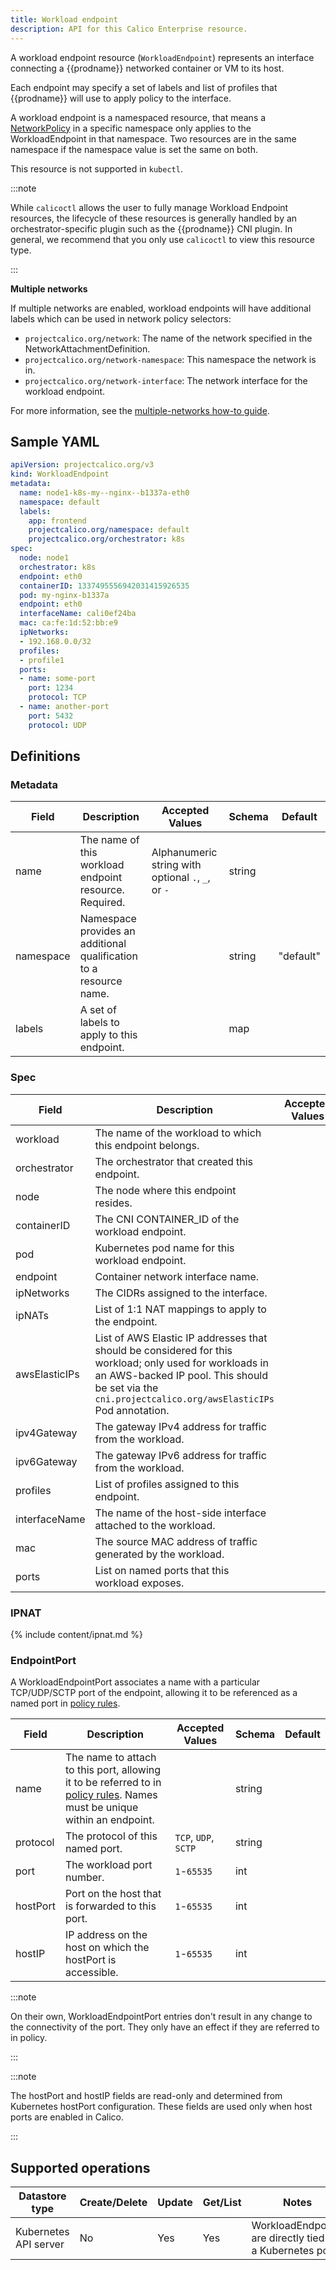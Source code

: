 ```yaml
---
title: Workload endpoint
description: API for this Calico Enterprise resource.
---
```


A workload endpoint resource (`WorkloadEndpoint`) represents an interface
connecting a {{prodname}} networked container or VM to its host.

Each endpoint may specify a set of labels and list of profiles that {{prodname}} will use
to apply policy to the interface.

A workload endpoint is a namespaced resource, that means a
[NetworkPolicy](networkpolicy.mdx)
in a specific namespace only applies to the WorkloadEndpoint in that namespace.
Two resources are in the same namespace if the namespace value is set the same
on both.

This resource is not supported in `kubectl`.

:::note

While `calicoctl` allows the user to fully manage Workload Endpoint resources,
the lifecycle of these resources is generally handled by an orchestrator-specific
plugin such as the {{prodname}} CNI plugin. In general, we recommend that you only
use `calicoctl` to view this resource type.

:::

**Multiple networks**

If multiple networks are enabled, workload endpoints will have additional labels which can be used in network policy selectors:

- `projectcalico.org/network`: The name of the network specified in the NetworkAttachmentDefinition.
- `projectcalico.org/network-namespace`: This namespace the network is in.
- `projectcalico.org/network-interface`: The network interface for the workload endpoint.

For more information, see the [multiple-networks how-to guide](/networking/multiple-networks).

## Sample YAML

```yaml
apiVersion: projectcalico.org/v3
kind: WorkloadEndpoint
metadata:
  name: node1-k8s-my--nginx--b1337a-eth0
  namespace: default
  labels:
    app: frontend
    projectcalico.org/namespace: default
    projectcalico.org/orchestrator: k8s
spec:
  node: node1
  orchestrator: k8s
  endpoint: eth0
  containerID: 1337495556942031415926535
  pod: my-nginx-b1337a
  endpoint: eth0
  interfaceName: cali0ef24ba
  mac: ca:fe:1d:52:bb:e9
  ipNetworks:
  - 192.168.0.0/32
  profiles:
  - profile1
  ports:
  - name: some-port
    port: 1234
    protocol: TCP
  - name: another-port
    port: 5432
    protocol: UDP
```

## Definitions

### Metadata

| Field     | Description                                                        | Accepted Values                                          | Schema | Default   |
|-----------|--------------------------------------------------------------------|----------------------------------------------------------|--------|-----------|
| name      | The name of this workload endpoint resource. Required.             |  Alphanumeric string with optional `.`, `_`, or `-`      | string |           |
| namespace | Namespace provides an additional qualification to a resource name. |                                                          | string | "default" |
| labels    | A set of labels to apply to this endpoint.                         |                                                          |   map  |           |

### Spec

| Field           | Description                                                                                                                                                                                                       | Accepted Values | Schema                                         | Default |
|-----------------|-------------------------------------------------------------------------------------------------------------------------------------------------------------------------------------------------------------------|-----------------|------------------------------------------------|---------|
| workload        | The name of the workload to which this endpoint belongs.                                                                                                                                                          |                 | string                                         |         |
| orchestrator    | The orchestrator that created this endpoint.                                                                                                                                                                      |                 | string                                         |         |
| node            | The node where this endpoint resides.                                                                                                                                                                             |                 | string                                         |         |
| containerID     | The CNI CONTAINER_ID of the workload endpoint.                                                                                                                                                                    |                 | string                                         |         |
| pod             | Kubernetes pod name for this workload endpoint.                                                                                                                                                                   |                 | string                                         |         |
| endpoint        | Container network interface name.                                                                                                                                                                                 |                 | string                                         |         |
| ipNetworks      | The CIDRs assigned to the interface.                                                                                                                                                                              |                 | List of strings                                |         |
| ipNATs          | List of 1:1 NAT mappings to apply to the endpoint.                                                                                                                                                                |                 | List of [IPNATs](#ipnat)                       |         |
| awsElasticIPs   | List of AWS Elastic IP addresses that should be considered for this workload; only used for workloads in an AWS-backed IP pool.  This should be set via the `cni.projectcalico.org/awsElasticIPs` Pod annotation. |                 | List of valid IP addresses                     |         |
| ipv4Gateway     | The gateway IPv4 address for traffic from the workload.                                                                                                                                                           |                 | string                                         |         |
| ipv6Gateway     | The gateway IPv6 address for traffic from the workload.                                                                                                                                                           |                 | string                                         |         |
| profiles        | List of profiles assigned to this endpoint.                                                                                                                                                                       |                 | List of strings                                |         |
| interfaceName   | The name of the host-side interface attached to the workload.                                                                                                                                                     |                 | string                                         |         |
| mac             | The source MAC address of traffic generated by the workload.                                                                                                                                                      |                 | IEEE 802 MAC-48, EUI-48, or EUI-64             |         |
| ports           | List on named ports that this workload exposes.                                                                                                                                                                   |                 | List of [WorkloadEndpointPorts](#endpointport) |         |


### IPNAT

{% include content/ipnat.md %}

### EndpointPort

A WorkloadEndpointPort associates a name with a particular TCP/UDP/SCTP port of the endpoint, allowing it to
be referenced as a named port in [policy rules](./networkpolicy.mdx#entityrule).

| Field    | Description                                                                                                                                            | Accepted Values      | Schema | Default  |
|----------|--------------------------------------------------------------------------------------------------------------------------------------------------------|----------------------|--------|----------|
| name     | The name to attach to this port, allowing it to be referred to in [policy rules](./networkpolicy.mdx#entityrule). Names must be unique within an endpoint. |                      | string |          |
| protocol | The protocol of this named port.                                                                                                                       | `TCP`, `UDP`, `SCTP` | string |          |
| port     | The workload port number.                                                                                                                              | `1`-`65535`          | int    |          |
| hostPort | Port on the host that is forwarded to this port.                                                                                                       | `1`-`65535`          | int    |          |
| hostIP   | IP address on the host on which the hostPort is accessible.                                                                                            | `1`-`65535`          | int    |          |

:::note

On their own, WorkloadEndpointPort entries don't result in any change to the connectivity of the port.
They only have an effect if they are referred to in policy.

:::

:::note

The hostPort and hostIP fields are read-only and determined from Kubernetes hostPort configuration.
These fields are used only when host ports are enabled in Calico.

:::


## Supported operations

| Datastore type        | Create/Delete | Update | Get/List | Notes
|-----------------------|---------------|--------|----------|------
| Kubernetes API server | No            | Yes    | Yes      | WorkloadEndpoints are directly tied to a Kubernetes pod.
